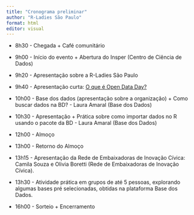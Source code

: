 ```yaml
---
title: "Cronograma preliminar"
author: "R-Ladies São Paulo"
format: html
editor: visual
---
```


- 8h30 - Chegada + Café comunitário

- 9h00 - Início do evento + Abertura do Insper (Centro de Ciência de Dados)

- 9h20 - Apresentação sobre a R-Ladies São Paulo

- 9h40 - Apresentação curta: [O que é Open Data Day?](slide-open-data-day.qmd){target="_blank"}

- 10h00 - Base dos dados (apresentação sobre a organização) + Como buscar dados na BD? - Laura Amaral (Base dos Dados)

- 10h30 - Apresentação + Prática sobre como importar dados no R usando o pacote da BD - Laura Amaral (Base dos Dados)

- 12h00 - Almoço

- 13h00 - Retorno do Almoço

- 13h15 - Apresentação da Rede de Embaixadoras de Inovação Cívica: Camila Souza e Olivia Boretti (Rede de Embaixadoras de Inovação Cívica).

- 13h30 - Atividade prática em grupos de até 5 pessoas, explorando algumas bases pré selecionadas, obtidas na plataforma Base dos Dados.

- 16h00 - Sorteio + Encerramento